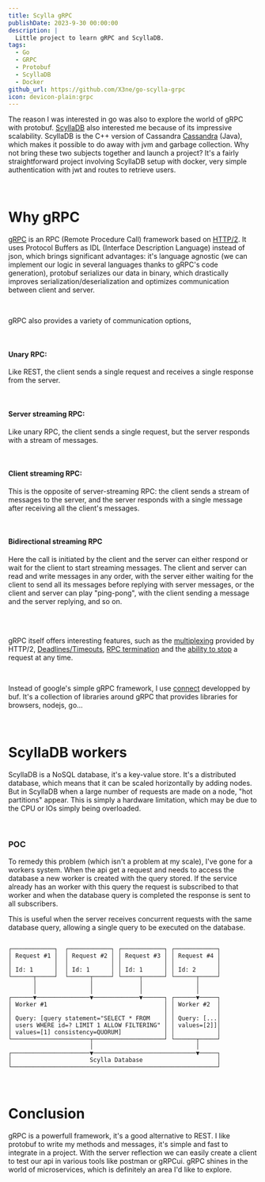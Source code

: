 ```yaml
---
title: Scylla gRPC
publishDate: 2023-9-30 00:00:00
description: |
  Little project to learn gRPC and ScyllaDB.
tags:
  - Go
  - GRPC
  - Protobuf
  - ScyllaDB
  - Docker
github_url: https://github.com/X3ne/go-scylla-grpc
icon: devicon-plain:grpc
---
```

The reason I was interested in go was also to explore the world of gRPC with protobuf.
[ScyllaDB](https://www.scylladb.com/) also interested me because of its impressive scalability. ScyllaDB is the C++ version of Cassandra
[Cassandra](https://cassandra.apache.org/_/index.html) (Java),
which makes it possible to do away with jvm and garbage collection. Why not bring these two subjects together and launch a project?
It's a fairly straightforward project involving ScyllaDB setup with docker, very simple authentication with jwt and routes to retrieve users.

<br />

# Why gRPC

[gRPC](https://fr.wikipedia.org/wiki/GRPC) is an RPC (Remote Procedure Call) framework based on
[HTTP/2](https://fr.wikipedia.org/wiki/Hypertext_Transfer_Protocol/2). It uses Protocol Buffers as IDL (Interface Description Language)
instead of json, which brings significant advantages: it's language agnostic (we can implement our logic in several languages thanks to gRPC's code generation),
protobuf serializes our data in binary, which drastically improves serialization/deserialization and optimizes communication between client and server.

<br />

gRPC also provides a variety of communication options,

<br />

#### Unary RPC:
Like REST, the client sends a single request and receives a single response from the server.

<br />

#### Server streaming RPC:
Like unary RPC, the client sends a single request, but the server responds with a stream of messages.

<br />

#### Client streaming RPC:
This is the opposite of server-streaming RPC: the client sends a stream of messages to the server,
and the server responds with a single message after receiving all the client's messages.

<br />

#### Bidirectional streaming RPC
Here the call is initiated by the client and the server can either respond or wait for the client to start streaming messages.
The client and server can read and write messages in any order, with the server either waiting for the client to send all its messages before replying with server messages,
or the client and server can play "ping-pong", with the client sending a message and the server replying, and so on.

<br />
<br />

gRPC itself offers interesting features, such as the  [multiplexing](https://en.wikipedia.org/wiki/Multiplexing) provided by HTTP/2,
[Deadlines/Timeouts](https://grpc.io/docs/what-is-grpc/core-concepts/#deadlines),
[RPC termination](https://grpc.io/docs/what-is-grpc/core-concepts/#rpc-termination) and the
[ability to stop](https://grpc.io/docs/what-is-grpc/core-concepts/#cancelling-an-rpc) a request at any time.

<br />

Instead of google's simple gRPC framework, I use [connect](https://connectrpc.com/) developped by buf. It's a collection of libraries around gRPC that provides libraries for browsers, nodejs, go...

<br />

# ScyllaDB workers

ScyllaDB is a NoSQL database, it's a key-value store. It's a distributed database, which means that it can be scaled horizontally by adding nodes.
But in ScyllaDB when a large number of requests are made on a node, "hot partitions" appear. This is simply a hardware limitation,
which may be due to the CPU or IOs simply being overloaded.

<br />

### POC

To remedy this problem (which isn't a problem at my scale), I've gone for a workers system.
When the api get a request and needs to access the database a new worker is created with the query stored.
If the service already has an worker with this query the request is subscribed to that worker and when the
database query is completed the response is sent to all subscribers.

This is useful when the server receives concurrent requests with the same database query, allowing a single query to be executed on the database.

```text

┌────────────┐  ┌────────────┐ ┌────────────┐ ┌────────────┐
│ Request #1 │  │ Request #2 │ │ Request #3 │ │ Request #4 │
│            │  │            │ │            │ │            │
│ Id: 1      │  │ Id: 1      │ │ Id: 1      │ │ Id: 2      │
└──────┬─────┘  └──────┬─────┘ └─────┬──────┘ └──────┬─────┘
       │               │             │               │
       │               │             │               │
┌──────▼───────────────▼─────────────▼──────┐ ┌──────▼─────┐
│ Worker #1                                 │ │ Worker #2  │
│                                           │ │            │
│ Query: [query statement="SELECT * FROM    │ │ Query: [...│
│ users WHERE id=? LIMIT 1 ALLOW FILTERING" │ │ values=[2]]│
│ values=[1] consistency=QUORUM]            │ │            │
└──────────────────────┬────────────────────┘ └──────┬─────┘
                       │                             │
┌──────────────────────▼─────────────────────────────▼─────┐
│                      Scylla Database                     │
└──────────────────────────────────────────────────────────┘

```

<br />

# Conclusion

gRPC is a powerfull framework, it's a good alternative to REST. I like protobuf to write my methods and messages, it's simple and fast to integrate in a project.
With the server reflection we can easily create a client to test our api in various tools like postman or gRPCui.
gRPC shines in the world of microservices, which is definitely an area I'd like to explore.
